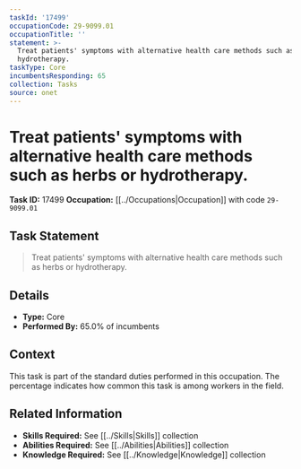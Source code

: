 ```yaml
---
taskId: '17499'
occupationCode: 29-9099.01
occupationTitle: ''
statement: >-
  Treat patients' symptoms with alternative health care methods such as herbs or
  hydrotherapy.
taskType: Core
incumbentsResponding: 65
collection: Tasks
source: onet
---
```

# Treat patients' symptoms with alternative health care methods such as herbs or hydrotherapy.

**Task ID:** 17499
**Occupation:** [[../Occupations|Occupation]] with code `29-9099.01`

## Task Statement

> Treat patients' symptoms with alternative health care methods such as herbs or hydrotherapy.

## Details

- **Type:** Core
- **Performed By:** 65.0% of incumbents

## Context

This task is part of the standard duties performed in this occupation. The percentage indicates how common this task is among workers in the field.

## Related Information

- **Skills Required:** See [[../Skills|Skills]] collection
- **Abilities Required:** See [[../Abilities|Abilities]] collection
- **Knowledge Required:** See [[../Knowledge|Knowledge]] collection

